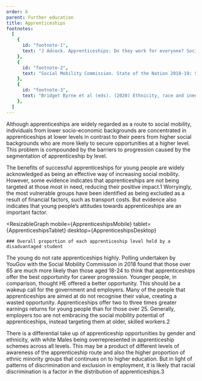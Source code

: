 ```yaml
---
order: 6
parent: Further education
title: Apprenticeships
footnotes:
  [
    {
      id: "footnote-1",
      text: "J Adcock. Apprenticeships: Do they work for everyone? Social Mobility Commission.",
    },
    {
      id: "footnote-2",
      text: "Social Mobility Commission. State of the Nation 2018-19: Social mobility in Great Britain, p. 74.",
    },
    {
      id: "footnote-3",
      text: "Bridget Byrne et al (eds). (2020) Ethnicity, race and inequality in the UK: State of the nation. Policy Press.",
    },
  ]
---
```


<div>

Although apprenticeships are widely regarded as a route to social mobility,
individuals from lower socio-economic backgrounds are concentrated in
apprenticeships at lower levels in contrast to their peers from higher social
backgrounds who are more likely to secure opportunities at a higher level.
This problem is compounded by the barriers to progression caused by the
segmentation of apprenticeship by level.

The benefits of successful apprenticeships for young people are widely
acknowledged as being an effective way of increasing social mobility. However,
some evidence indicates that apprenticeships are not being targeted at those
most in need, reducing their positive impact.<FootnoteLink
linkId="footnote-1">1</FootnoteLink> Worryingly, the most vulnerable
groups have been identified as being excluded as a result of financial factors,
such as transport costs. But evidence also indicates that young people’s
attitudes towards apprenticeships are an important factor.

</div>

<ResearchImage imageName="apprenticeships.jpg" />

<ResizableGraph
  mobile={ApprenticeshipsMobile}
  tablet={ApprenticeshipsTablet}
  desktop={ApprenticeshipsDesktop}
>
    ### Overall proportion of each apprenticeship level held by a disadvantaged student
</ResizableGraph>

The young do not rate apprenticeships highly. Polling undertaken by YouGov with
the Social Mobility Commission in 2018 found that those over 65 are much more
likely than those aged 18-24 to think that apprenticeships offer the best
opportunity for career progression. Younger people, in comparison, thought HE
offered a better opportunity. This should be a wakeup call for the government
and employers. Many of the people that apprenticeships are aimed at do not
recognise their value, creating a wasted opportunity. Apprenticeships offer two
to three times greater earnings returns for young people than for those over 25.
Generally, employers too are not embracing the social mobility potential of
apprenticeships, instead targeting them at older, skilled workers.<FootnoteLink
linkId="footnote-2">2</FootnoteLink>

There is a differential take up of apprenticeship opportunities by gender and
ethnicity, with white Males being overrepresented in apprenticeship schemes
across all levels. This may be a product of different levels of awareness of the
apprenticeship route and also the higher proportion of ethnic minority groups
that continues on to higher education. But in light of patterns of
discrimination and exclusion in employment, it is likely that racial
discrimination is a factor in the distribution of apprenticeships.<FootnoteLink
linkId="footnote-3">3</FootnoteLink>